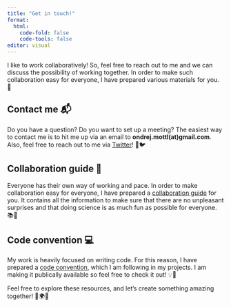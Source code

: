 ```yaml
---
title: "Get in touch!"
format: 
  html:
    code-fold: false
    code-tools: false
editor: visual
---
```


I like to work collaboratively! So, feel free to reach out to me and we can discuss the possibility of working together. In order to make such collaboration easy for everyone, I have prepared various materials for you. 🌟

## Contact me 📬

Do you have a question? Do you want to set up a meeting? The easiest way to contact me is to hit me up via an email to **ondrej.mottl(at)gmail.com**. Also, feel free to reach out to me via [Twitter](https://twitter.com/ondrejmottl)! 📧🐦

## Collaboration guide 🤝

Everyone has their own way of working and pace. In order to make collaboration easy for everyone, I have prepared a [collaboration guide](/collaboration/collaboration_guide.qmd) for you. It contains all the information to make sure that there are no unpleasant surprises and that doing science is as much fun as possible for everyone. 📚🌱

## Code convention 💻

My work is heavily focused on writing code. For this reason, I have prepared a [code convention](/collaboration/code_convention.qmd), which I am following in my projects. I am making it publically available so feel free to check it out! 💡📝

Feel free to explore these resources, and let's create something amazing together! 🌟🌍🔬
